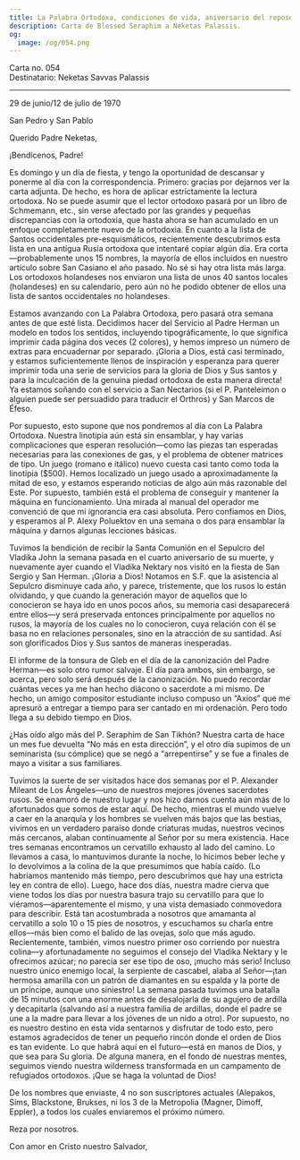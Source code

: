 ```yaml
---
title: La Palabra Ortodoxa, condiciones de vida, aniversario del reposo del Vladika John
description: Carta de Blessed Seraphim a Neketas Palassis.
og:
  image: /og/054.png
---
```


<div style={{textAlign:'right', fontFamily:'monospace'}}>Carta no. 054</div>
<div style={{textAlign:'left', fontFamily:'monospace'}}>Destinatario: Neketas Savvas Palassis</div>

---

29 de junio/12 de julio de 1970

San Pedro y San Pablo

Querido Padre Neketas,

¡Bendícenos, Padre!

Es domingo y un día de fiesta, y tengo la oportunidad de descansar y ponerme al día con la correspondencia. Primero: gracias por dejarnos ver la carta adjunta. De hecho, es hora de aplicar estrictamente la lectura ortodoxa. No se puede asumir que el lector ortodoxo pasará por un libro de Schmemann, etc., sin verse afectado por las grandes y pequeñas discrepancias con la ortodoxia, que hasta ahora se han acumulado en un enfoque completamente nuevo de la ortodoxia. En cuanto a la lista de Santos occidentales pre-esquismáticos, recientemente descubrimos esta lista en una antigua Rusia ortodoxa que intentaré copiar algún día. Era corta—probablemente unos 15 nombres, la mayoría de ellos incluidos en nuestro artículo sobre San Casiano el año pasado. No sé si hay otra lista más larga. Los ortodoxos holandeses nos enviaron una lista de unos 40 santos locales (holandeses) en su calendario, pero aún no he podido obtener de ellos una lista de santos occidentales no holandeses.

Estamos avanzando con La Palabra Ortodoxa, pero pasará otra semana antes de que esté lista. Decidimos hacer del Servicio al Padre Herman un modelo en todos los sentidos, incluyendo tipográficamente, lo que significa imprimir cada página dos veces (2 colores), y hemos impreso un número de extras para encuadernar por separado. ¡Gloria a Dios, está casi terminado, y estamos suficientemente llenos de inspiración y esperanza para querer imprimir toda una serie de servicios para la gloria de Dios y Sus santos y para la inculcación de la genuina piedad ortodoxa de esta manera directa! Ya estamos soñando con el servicio a San Nectarios (si el P. Panteleimon o alguien puede ser persuadido para traducir el Orthros) y San Marcos de Éfeso.

Por supuesto, esto supone que nos pondremos al día con La Palabra Ortodoxa. Nuestra linotipia aún está sin ensamblar, y hay varias complicaciones que esperan resolución—como las piezas tan esperadas necesarias para las conexiones de gas, y el problema de obtener matrices de tipo. Un juego (romano e itálico) nuevo cuesta casi tanto como toda la linotipia ($500). Hemos localizado un juego usado a aproximadamente la mitad de eso, y estamos esperando noticias de algo aún más razonable del Este. Por supuesto, también está el problema de conseguir y mantener la máquina en funcionamiento. Una mirada al manual del operador me convenció de que mi ignorancia era casi absoluta. Pero confiamos en Dios, y esperamos al P. Alexy Poluektov en una semana o dos para ensamblar la máquina y darnos algunas lecciones básicas.

Tuvimos la bendición de recibir la Santa Comunión en el Sepulcro del Vladika John la semana pasada en el cuarto aniversario de su muerte, y nuevamente ayer cuando el Vladika Nektary nos visitó en la fiesta de San Sergio y San Herman. ¡Gloria a Dios! Notamos en S.F. que la asistencia al Sepulcro disminuye cada año, y parece, tristemente, que los rusos lo están olvidando, y que cuando la generación mayor de aquellos que lo conocieron se haya ido en unos pocos años, su memoria casi desaparecerá entre ellos—y será preservada entonces principalmente por aquellos no rusos, la mayoría de los cuales no lo conocieron, cuya relación con él se basa no en relaciones personales, sino en la atracción de su santidad. Así son glorificados Dios y Sus santos de maneras inesperadas.

El informe de la tonsura de Gleb en el día de la canonización del Padre Herman—es solo otro rumor salvaje. El día para ambos, sin embargo, se acerca, pero solo será después de la canonización. No puedo recordar cuántas veces ya me han hecho diácono o sacerdote a mí mismo. De hecho, un amigo compositor estudiante incluso compuso un “Axios” que me apresuró a entregar a tiempo para ser cantado en mi ordenación. Pero todo llega a su debido tiempo en Dios.

¿Has oído algo más del P. Seraphim de San Tikhón? Nuestra carta de hace un mes fue devuelta “No más en esta dirección”, y el otro día supimos de un seminarista (su cómplice) que se negó a “arrepentirse” y se fue a finales de mayo a visitar a sus familiares.

Tuvimos la suerte de ser visitados hace dos semanas por el P. Alexander Mileant de Los Ángeles—uno de nuestros mejores jóvenes sacerdotes rusos. Se enamoró de nuestro lugar y nos hizo darnos cuenta aún más de lo afortunados que somos de estar aquí. De hecho, mientras el mundo vuelve a caer en la anarquía y los hombres se vuelven más bajos que las bestias, vivimos en un verdadero paraíso donde criaturas mudas, nuestros vecinos más cercanos, alaban continuamente al Señor por su mera existencia. Hace tres semanas encontramos un cervatillo exhausto al lado del camino. Lo llevamos a casa, lo mantuvimos durante la noche, lo hicimos beber leche y lo devolvimos a la colina de la que presumimos que había caído. (Lo habríamos mantenido más tiempo, pero descubrimos que hay una estricta ley en contra de ello). Luego, hace dos días, nuestra madre cierva que viene todos los días por nuestra basura trajo su cervatillo para que lo viéramos—aparentemente el mismo, y una vista demasiado conmovedora para describir. Está tan acostumbrada a nosotros que amamanta al cervatillo a solo 10 o 15 pies de nosotros, y escuchamos su charla entre ellos—más bien como el balido de las ovejas, solo que más agudo. Recientemente, también, vimos nuestro primer oso corriendo por nuestra colina—y afortunadamente no seguimos el consejo del Vladika Nektary y le ofrecimos azúcar; no parecía ser ese tipo de oso, ¡mucho más serio! Incluso nuestro único enemigo local, la serpiente de cascabel, alaba al Señor—¡tan hermosa amarilla con un patrón de diamantes en su espalda y la porte de un príncipe, aunque uno siniestro! La semana pasada tuvimos una batalla de 15 minutos con una enorme antes de desalojarla de su agujero de ardilla y decapitarla (salvando así a nuestra familia de ardillas, donde el padre se une a la madre para llevar a los jóvenes de un nido a otro). Por supuesto, no es nuestro destino en esta vida sentarnos y disfrutar de todo esto, pero estamos agradecidos de tener un pequeño rincón donde el orden de Dios es tan evidente. Lo que habrá aquí en el futuro—está en manos de Dios, y que sea para Su gloria. De alguna manera, en el fondo de nuestras mentes, seguimos viendo nuestra wilderness transformada en un campamento de refugiados ortodoxos. ¡Que se haga la voluntad de Dios!

De los nombres que enviaste, 4 no son suscriptores actuales (Alepakos, Sims, Blackstone, Brukses, ni los 3 de la Metropolia (Magner, Dimoff, Eppler), a todos los cuales enviaremos el próximo número.

Reza por nosotros.

Con amor en Cristo nuestro Salvador,